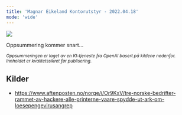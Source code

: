 ```yaml
---
title: 'Magnar Eikeland Kontorutstyr - 2022.04.18'
mode: 'wide'
---
```


<Frame>
<img src="/images/magnar-eikeland.png" noZoom/>
</Frame>

Oppsummering kommer snart...

<sup><i>Oppsummeringen er laget av en KI-tjeneste fra OpenAI basert på kildene nedenfor. Innholdet er kvalitetssikret før publisering.</i></sup>

## Kilder
- https://www.aftenposten.no/norge/i/Or9KxV/tre-norske-bedrifter-rammet-av-hackere-alle-printerne-vaare-spydde-ut-ark-om-loesepengevirusangrep
